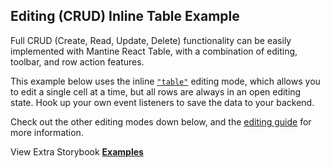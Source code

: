 
<Head>
  <title>Editing CRUD Inline Example - Mantine React Table Docs</title>
  <meta
    name="description"
    content="An example of Mantine React Table which shows how to use editing CRUD Inline table features"
  />
  <meta
    property="og:title"
    content="Editing CRUD Inline Table Mantine React Table Example"
  />
  <meta
    property="og:description"
    content="Learn how to use editing and all the CRUD functionality of Mantine React Table"
  />
</Head>

## Editing (CRUD) Inline Table Example

Full CRUD (Create, Read, Update, Delete) functionality can be easily implemented with Mantine React Table, with a combination of editing, toolbar, and row action features.

This example below uses the inline [`"table"`](/docs/guides/editing#row-editing-mode) editing mode, which allows you to edit a single cell at a time, but all rows are always in an open editing state. Hook up your own event listeners to save the data to your backend.

Check out the other editing modes down below, and the [editing guide](/docs/guides/editing) for more information.

<Examples />

View Extra Storybook **[Examples](https://www.mantine-react-table.dev/?path=/story/features-editing-examples)**

